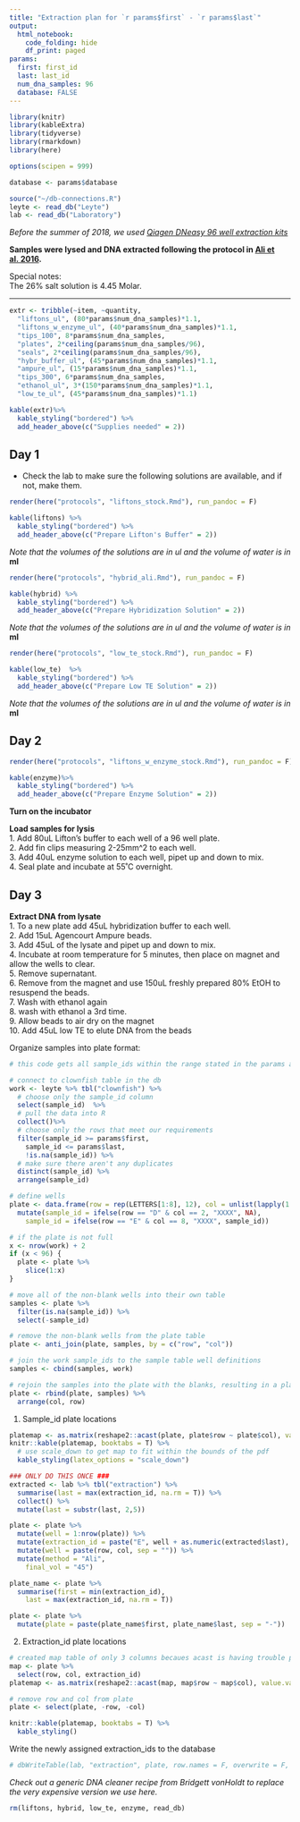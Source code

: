 ```yaml
---
title: "Extraction plan for `r params$first` - `r params$last`"
output:
  html_notebook:
    code_folding: hide
    df_print: paged
params:
  first: first_id
  last: last_id
  num_dna_samples: 96
  database: FALSE
---
```

<!-- In the params above, first is the first sample_id in a range of sample_ids to be extracted.  last is the last of that range.  num_dna_samples is the number of samples to extract.  database is a TRUE FALSE flag that either runs the code to interact with the database or doesn't. -->
```r
library(knitr)
library(kableExtra)
library(tidyverse)
library(rmarkdown)
library(here)

options(scipen = 999)

database <- params$database
```

```r
source("~/db-connections.R")
leyte <- read_db("Leyte")
lab <- read_db("Laboratory")
```
*Before the summer of 2018, we used [Qiagen DNeasy 96 well extraction kits](01_extract_qiagen.nb.html)*

**Samples were lysed and DNA extracted following the protocol in [Ali et al. 2016](https://doi.org/10.1534/genetics.115.183665).**

Special notes:  
 The 26% salt solution is 4.45 Molar.

_________  
```r
extr <- tribble(~item, ~quantity,
  "liftons_ul", (80*params$num_dna_samples)*1.1,
  "liftons_w_enzyme_ul", (40*params$num_dna_samples)*1.1,
  "tips_100", 8*params$num_dna_samples,
  "plates", 2*ceiling(params$num_dna_samples/96),
  "seals", 2*ceiling(params$num_dna_samples/96),
  "hybr_buffer_ul", (45*params$num_dna_samples)*1.1,
  "ampure_ul", (15*params$num_dna_samples)*1.1,
  "tips_300", 6*params$num_dna_samples,
  "ethanol_ul", 3*(150*params$num_dna_samples)*1.1,
  "low_te_ul", (45*params$num_dna_samples)*1.1) 
```

```r
kable(extr)%>%
  kable_styling("bordered") %>%
  add_header_above(c("Supplies needed" = 2))
```




## Day 1  
- Check the lab to make sure the following solutions are available, and if not, make them.
```r
render(here("protocols", "liftons_stock.Rmd"), run_pandoc = F)
```

```r
kable(liftons) %>%
  kable_styling("bordered") %>%
  add_header_above(c("Prepare Lifton's Buffer" = 2))
```
*Note that the volumes of the solutions are in ul and the volume of water is in* **ml**  

```r
render(here("protocols", "hybrid_ali.Rmd"), run_pandoc = F)
```
```r
kable(hybrid) %>%
  kable_styling("bordered") %>%
  add_header_above(c("Prepare Hybridization Solution" = 2))
```
*Note that the volumes of the solutions are in ul and the volume of water is in* **ml**   


```r
render(here("protocols", "low_te_stock.Rmd"), run_pandoc = F)
```
```r
kable(low_te)  %>%
  kable_styling("bordered") %>%
  add_header_above(c("Prepare Low TE Solution" = 2))
```
*Note that the volumes of the solutions are in ul and the volume of water is in* **ml** 

## Day 2  

```r
render(here("protocols", "liftons_w_enzyme_stock.Rmd"), run_pandoc = F)
```
```r
kable(enzyme)%>%
  kable_styling("bordered") %>%
  add_header_above(c("Prepare Enzyme Solution" = 2))
```

**Turn on the incubator**

**Load samples for lysis**  
1. Add 80uL Lifton's buffer to each well of a 96 well plate.  
2. Add fin clips measuring 2-25mm^2 to each well.  
3. Add 40uL enzyme solution to each well, pipet up and down to mix.  
4. Seal plate and incubate at 55˚C overnight.  

## Day 3
**Extract DNA from lysate**  
1. To a new plate add 45uL hybridization buffer to each well.  
2. Add 15uL Agencourt Ampure beads.  
3. Add 45uL of the lysate and pipet up and down to mix.  
4. Incubate at room temperature for 5 minutes, then place on magnet and allow the wells to clear.  
5.  Remove supernatant.  
6. Remove from the magnet and use 150uL freshly prepared 80% EtOH to resuspend the beads.  
7. Wash with ethanol again  
8. wash with ethanol a 3rd time.  
9. Allow beads to air dry on the magnet   
10. Add 45uL low TE to elute DNA from the beads  

Organize samples into plate format: 
```r
# this code gets all sample_ids within the range stated in the params above.

# connect to clownfish table in the db
work <- leyte %>% tbl("clownfish") %>%
  # choose only the sample_id column
  select(sample_id)  %>% 
  # pull the data into R
  collect()%>% 
  # choose only the rows that meet our requirements
  filter(sample_id >= params$first, 
    sample_id <= params$last, 
    !is.na(sample_id)) %>% 
  # make sure there aren't any duplicates
  distinct(sample_id) %>% 
  arrange(sample_id)

# define wells
plate <- data.frame(row = rep(LETTERS[1:8], 12), col = unlist(lapply(1:12, rep, 8))) %>% 
  mutate(sample_id = ifelse(row == "D" & col == 2, "XXXX", NA), 
    sample_id = ifelse(row == "E" & col == 8, "XXXX", sample_id))

# if the plate is not full
x <- nrow(work) + 2
if (x < 96) {
  plate <- plate %>% 
    slice(1:x)
}

# move all of the non-blank wells into their own table
samples <- plate %>% 
  filter(is.na(sample_id)) %>% 
  select(-sample_id)

# remove the non-blank wells from the plate table
plate <- anti_join(plate, samples, by = c("row", "col"))

# join the work sample_ids to the sample table well definitions
samples <- cbind(samples, work)

# rejoin the samples into the plate with the blanks, resulting in a plate of defined wells for samples and blanks.
plate <- rbind(plate, samples) %>% 
  arrange(col, row)

```
1. Sample_id plate locations
```r
platemap <- as.matrix(reshape2::acast(plate, plate$row ~ plate$col), value.var = plate$sample_id)
knitr::kable(platemap, booktabs = T) %>% 
  # use scale_down to get map to fit within the bounds of the pdf
  kable_styling(latex_options = "scale_down")
```
```r
### ONLY DO THIS ONCE ###
extracted <- lab %>% tbl("extraction") %>% 
  summarise(last = max(extraction_id, na.rm = T)) %>% 
  collect() %>% 
  mutate(last = substr(last, 2,5))

plate <- plate %>% 
  mutate(well = 1:nrow(plate)) %>% 
  mutate(extraction_id = paste("E", well + as.numeric(extracted$last), sep = "")) %>% 
  mutate(well = paste(row, col, sep = "")) %>% 
  mutate(method = "Ali", 
    final_vol = "45")

plate_name <- plate %>% 
  summarise(first = min(extraction_id), 
    last = max(extraction_id, na.rm = T))

plate <- plate %>% 
  mutate(plate = paste(plate_name$first, plate_name$last, sep = "-"))
```
2. Extraction_id plate locations
```r
# created map table of only 3 columns becaues acast is having trouble parsing out which columns to use
map <- plate %>%
  select(row, col, extraction_id)
platemap <- as.matrix(reshape2::acast(map, map$row ~ map$col), value.var = map$extraction_id)

# remove row and col from plate
plate <- select(plate, -row, -col)

knitr::kable(platemap, booktabs = T) %>% 
  kable_styling()

```
Write the newly assigned extraction_ids to the database
```r

# dbWriteTable(lab, "extraction", plate, row.names = F, overwrite = F, append = T)

```

*Check out a generic DNA cleaner recipe from Bridgett vonHoldt to replace the very expensive version we use here.*

```r
rm(liftons, hybrid, low_te, enzyme, read_db)
```

